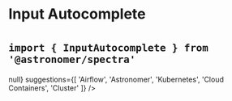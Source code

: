 

<Meta title="Components|InputAutocomplete" component={InputAutocomplete} />

# Input Autocomplete
# <small>`import { InputAutocomplete } from '@astronomer/spectra'`</small>

<Preview>
  <Story name="Default">
    <InputAutocomplete
      name="example"
      onChange={() => null}
      suggestions={[
        'Airflow',
        'Astronomer',
        'Kubernetes',
        'Cloud Containers',
        'Cluster'
      ]}
    />
  </Story>
</Preview>

<Props of={InputAutocomplete} />
